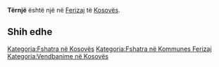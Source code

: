 {{Fshat në 
 | Emri                = Tërnjë
 | EmriAlt                = 
 | NAME_SHORT_FORM=      
 | NAME_GENERIC=      
 | NAME_SORT_NAME_RO=      TERNJE
 | FULL_NAME_RO = Tërnjë
 | FULL_NAME_ND_RO=Ternje
 | SORT_NAME_RG=TERNJE
 | FULL_NAME_RG=Tërnjë
 | FULL_NAME_ND_RG=Ternje
 | SRP_NAME_SHORT_FORM=      
 | SRP_NAME_GENERIC=      
 | SRP_NAME_SORT_NAME_RO=      
 | SRP_FULL_NAME_RO = 
 | SRP_FULL_NAME_ND_RO=
 | SRP_SORT_NAME_RG=
 | SRP_FULL_NAME_RG=
 | SRP_FULL_NAME_ND_RG=
 | Emri (Rasa dhanore) = 
 | Figura              = 
 | Shteti              = Kosovo
 | Komuna              = Ferizaj
 | Kodi postar         = 
 | Sipërfaqja          = 

 | Popullsia           = 

 | Regj. i popullsisë  = 
 | Dend. e popullsisë  = 
 | Faqja zyrtare       = 
 <!--- Koordinatat ----> 
 | Gjerësia            = 42.33
 | Gjatësia            = 20.765556
 | Lartësia            = 
}}
'''Tërnjë''' është një [[]] në [[Ferizaj]] të [[Kosovës]].

<!-- == Gjeografia == -->
<!-- == Historia == -->
<!-- == Demografia == -->
== Shih edhe ==
{{Komuna Ferizaj}}
{{Kosovo-Administrata-Cung}}

[[Kategoria:Fshatra në Kosovës]]
[[Kategoria:Fshatra në Kommunes Ferizaj]]
[[Kategoria:Vendbanime në Kosovës]]